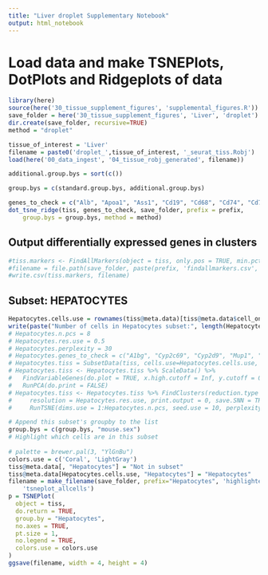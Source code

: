 ```yaml
---
title: "Liver droplet Supplementary Notebook"
output: html_notebook
---
```


# Load data and make TSNEPlots, DotPlots and Ridgeplots of data

```r
library(here)
source(here('30_tissue_supplement_figures', 'supplemental_figures.R'))
save_folder = here('30_tissue_supplement_figures', 'Liver', 'droplet')
dir.create(save_folder, recursive=TRUE)
method = "droplet"

tissue_of_interest = 'Liver'
filename = paste0('droplet_',tissue_of_interest, '_seurat_tiss.Robj')
load(here('00_data_ingest', '04_tissue_robj_generated', filename))

additional.group.bys = sort(c())

group.bys = c(standard.group.bys, additional.group.bys)

genes_to_check = c("Alb", "Apoa1", "Ass1", "Cd19", "Cd68", "Cd74", "Cd79a", "Cd79b", "Cdh1", "Clec4f", "Cxcr6", "Cyp2e1", "Cyp2f2", "Emr1", "Epcam", "Glul", "Gstp1", "Gulo", "Gzma", "Hal", "Hamp", "Il2rb", "Irf7", "Kdr", "Krt19", "Krt7", "Nkg7", "Nrp1", "Oat", "Oit3", "Pck1", "Pecam1", "Ptprc", "Serpina1c", "Ttr", "Ubb", "Zap70")
dot_tsne_ridge(tiss, genes_to_check, save_folder, prefix = prefix,
    group.bys = group.bys, method = method)
```

## Output differentially expressed genes in clusters

```r
#tiss.markers <- FindAllMarkers(object = tiss, only.pos = TRUE, min.pct = 0.25, thresh.use = 0.25)
#filename = file.path(save_folder, paste(prefix, 'findallmarkers.csv', sep='_'))
#write.csv(tiss.markers, filename)
```

## Subset: HEPATOCYTES

```r
Hepatocytes.cells.use = rownames(tiss@meta.data)[tiss@meta.data$cell_ontology_class == "hepatocyte"]
write(paste("Number of cells in Hepatocytes subset:", length(Hepatocytes.cells.use)), stderr())
# Hepatocytes.n.pcs = 8
# Hepatocytes.res.use = 0.5
# Hepatocytes.perplexity = 30
# Hepatocytes.genes_to_check = c("A1bg", "Cyp2c69", "Cyp2d9", "Mup1", "Mup12", "Mup20", "Mup21", "Xist")
# Hepatocytes.tiss = SubsetData(tiss, cells.use=Hepatocytes.cells.use, )
# Hepatocytes.tiss <- Hepatocytes.tiss %>% ScaleData() %>% 
#   FindVariableGenes(do.plot = TRUE, x.high.cutoff = Inf, y.cutoff = 0.5) %>%
#   RunPCA(do.print = FALSE)
# Hepatocytes.tiss <- Hepatocytes.tiss %>% FindClusters(reduction.type = "pca", dims.use = 1:Hepatocytes.n.pcs, 
#     resolution = Hepatocytes.res.use, print.output = 0, save.SNN = TRUE) %>%
#     RunTSNE(dims.use = 1:Hepatocytes.n.pcs, seed.use = 10, perplexity=Hepatocytes.perplexity)

# Append this subset's groupby to the list
group.bys = c(group.bys, "mouse.sex")
# Highlight which cells are in this subset
    
# palette = brewer.pal(3, "YlGnBu")
colors.use = c('Coral', 'LightGray')
tiss@meta.data[, "Hepatocytes"] = "Not in subset"
tiss@meta.data[Hepatocytes.cells.use, "Hepatocytes"] = "Hepatocytes" 
filename = make_filename(save_folder, prefix="Hepatocytes", 'highlighted', 
    'tsneplot_allcells')
p = TSNEPlot(
  object = tiss,
  do.return = TRUE,
  group.by = "Hepatocytes",
  no.axes = TRUE,
  pt.size = 1,
  no.legend = TRUE,
  colors.use = colors.use
)
ggsave(filename, width = 4, height = 4)

```